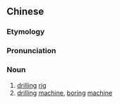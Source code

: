 {{also|钻机}}
==Chinese==
{{zh-forms|s=钻机}}

===Etymology===
{{rfe|lang=zh}}

===Pronunciation===
{{zh-pron
|m=zuànjī
|cat=n
}}

===Noun===
{{zh-noun}}

# [[drilling]] [[rig]]
# [[drilling]] [[machine]], [[boring]] [[machine]]